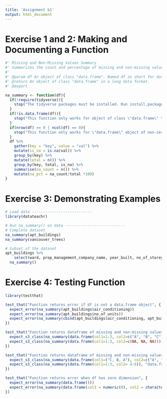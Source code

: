 ```yaml
---
title: 'Assignment b1'
output: html_document
---
```


# Exercise 1 and 2: Making and Documenting a Function

```r
#' Missing and Non-Missing Values Summary
#' Summarizes the count and percentage of missing and non-missing values in each column of a data frame.
#' 
#' @param df An object of class "data.frame". Named df as short for data frame.
#' @return An object of class "data.frame" in a long data format.
#' @export 

na_summary <- function(df){
  if(!require(tidyverse)){
    stop("The tidyverse packages must be installed. Run install.packages(\"tidyverse\") and then try again.")
  }
  if(!is.data.frame(df)){
    stop("This function only works for object of class \"data.frame\" \n", "You have provided an object of class:", class(df))
  }
  if(nrow(df) == 0 | ncol(df) == 0){
    stop("This function only works for \"data.frame\" object of non-zero dimensions")
  }
  df %>%
    gather(key = "key", value = "val") %>%
    mutate(is_na = is.na(val)) %>%
    group_by(key) %>%
    mutate(total = n()) %>%
    group_by(key, total, is_na) %>%
    summarise(na_count = n()) %>%
    mutate(na_pct = na_count/total *100)
}
```

# Exercise 3: Demonstrating Examples

```r
# Load data ---------------------------
library(datateachr)

# Run na_summary() on data ---------------------------
# Complete dataset
na_summary(apt_buildings)
na_summary(vancouver_trees)

# Subset of the dataset
apt_buildings %>%
    select(ward, prop_management_company_name, year_built, no_of_storeys, no_of_units, property_type, no_barrier_free_accessible_units, no_of_accessible_parking_spaces, heating_type) %>%
  na_summary()


```

# Exercise 4: Testing Function

```r
library(testthat)

test_that("Function returns error if df is not a data.frame object", {
  expect_error(na_summary(apt_buildings$air_conditioning))
  expect_error(na_summary(apt_buildings$no_of_units))
  expect_error(na_summary(cbind(apt_buildings$air_conditioning, apt_buildings$no_of_units)))
})

test_that("Function returns dataframe of missing and non-missing values summary when df consists entirely of NAs or no NAs", {
  expect_s3_class(na_summary(data.frame(col1=1:3, col2=c("A", "B", "C"))), "data.frame")
  expect_s3_class(na_summary(data.frame(col1=1:3, col2=c(NA, NA, NA))), "data.frame")
})

test_that("Function returns dataframe of missing and non-missing values summary when df consists entirely of values of class numeric or character", {
  expect_s3_class(na_summary(data.frame(col1=("C, B, A"), col2=c("A", "B", "C"))), "data.frame")
  expect_s3_class(na_summary(data.frame(col1=1:3, col2= 4:6)), "data.frame")
})

test_that("Function returns error when df has zero dimension", {
  expect_error(na_summary(data.frame()))
  expect_error(na_summary(data.frame(col1 = numeric(0), col2 = character(0))))
})
```

